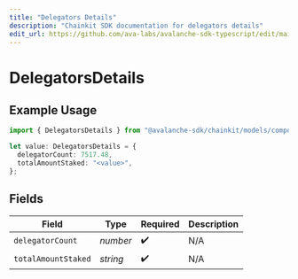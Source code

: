 ```yaml
---
title: "Delegators Details"
description: "Chainkit SDK documentation for delegators details"
edit_url: https://github.com/ava-labs/avalanche-sdk-typescript/edit/main/chainkit/docs/models/components/delegatorsdetails.md
---
```


# DelegatorsDetails

## Example Usage

```typescript
import { DelegatorsDetails } from "@avalanche-sdk/chainkit/models/components";

let value: DelegatorsDetails = {
  delegatorCount: 7517.48,
  totalAmountStaked: "<value>",
};
```

## Fields

| Field               | Type                | Required            | Description         |
| ------------------- | ------------------- | ------------------- | ------------------- |
| `delegatorCount`    | *number*            | :heavy_check_mark:  | N/A                 |
| `totalAmountStaked` | *string*            | :heavy_check_mark:  | N/A                 |